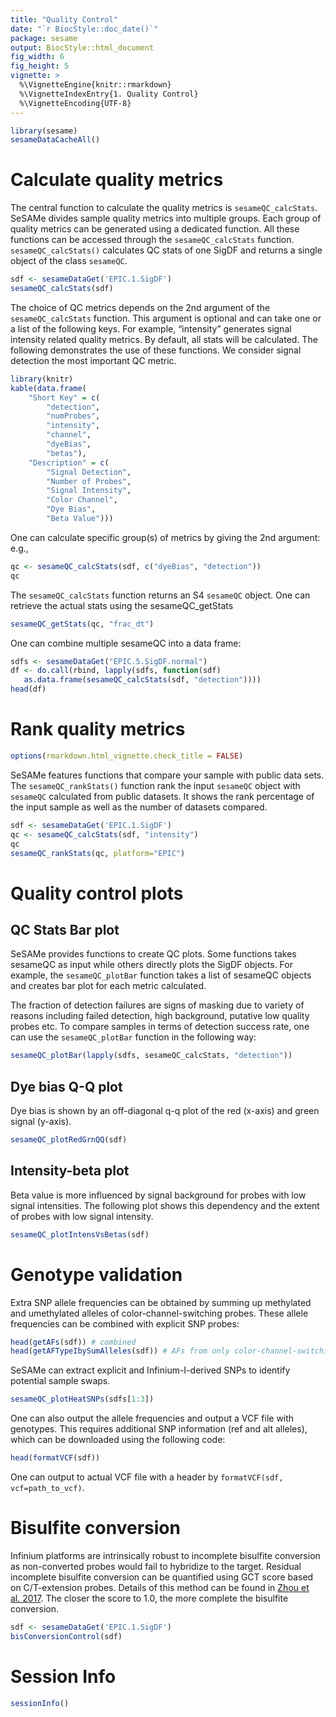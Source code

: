 ```yaml
---
title: "Quality Control"
date: "`r BiocStyle::doc_date()`"
package: sesame
output: BiocStyle::html_document
fig_width: 6
fig_height: 5
vignette: >
  %\VignetteEngine{knitr::rmarkdown}
  %\VignetteIndexEntry{1. Quality Control}
  %\VignetteEncoding{UTF-8}
---
```


```r
library(sesame)
sesameDataCacheAll()
```

# Calculate quality metrics

The central function to calculate the quality metrics is `sesameQC_calcStats`.
SeSAMe divides sample quality metrics into multiple groups. Each group of
quality metrics can be generated using a dedicated function. All these
functions can be accessed through the `sesameQC_calcStats`
function. `sesameQC_calcStats()` calculates QC stats of one SigDF and returns a
single object of the class `sesameQC`.

```r
sdf <- sesameDataGet('EPIC.1.SigDF')
sesameQC_calcStats(sdf)
```

The choice of QC metrics depends on the 2nd argument of the
`sesameQC_calcStats` function. This argument is optional and can take one or a
list of the following keys. For example, "intensity" generates signal intensity
related quality metrics. By default, all stats will be calculated. The
following demonstrates the use of these functions. We consider signal detection
the most important QC metric.

```r
library(knitr)
kable(data.frame(
    "Short Key" = c(
        "detection",
        "numProbes",
        "intensity",
        "channel",
        "dyeBias",
        "betas"),
    "Description" = c(
        "Signal Detection",
        "Number of Probes",
        "Signal Intensity",
        "Color Channel",
        "Dye Bias",
        "Beta Value")))
```

One can calculate specific group(s) of metrics by giving the 2nd argument: e.g.,

```r
qc <- sesameQC_calcStats(sdf, c("dyeBias", "detection"))
qc
```

The `sesameQC_calcStats` function returns an S4 `sesameQC` object. One can
retrieve the actual stats using the sesameQC_getStats

```r
sesameQC_getStats(qc, "frac_dt")
```

One can combine multiple sesameQC into a data frame:

```r
sdfs <- sesameDataGet("EPIC.5.SigDF.normal")
df <- do.call(rbind, lapply(sdfs, function(sdf)
   as.data.frame(sesameQC_calcStats(sdf, "detection"))))
head(df)
```

# Rank quality metrics

```r
options(rmarkdown.html_vignette.check_title = FALSE)
```

SeSAMe features functions that compare your sample with public data sets. The
`sesameQC_rankStats()` function rank the input `sesameQC` object with
`sesameQC` calculated from public datasets. It shows the rank percentage of the
input sample as well as the number of datasets compared.

```r
sdf <- sesameDataGet('EPIC.1.SigDF')
qc <- sesameQC_calcStats(sdf, "intensity")
qc
sesameQC_rankStats(qc, platform="EPIC")
```

# Quality control plots

## QC Stats Bar plot

SeSAMe provides functions to create QC plots. Some functions takes sesameQC as
input while others directly plots the SigDF objects. For example, the
`sesameQC_plotBar` function takes a list of sesameQC objects and creates bar
plot for each metric calculated.

The fraction of detection failures are signs of masking due to variety of
reasons including failed detection, high background, putative low quality
probes etc. To compare samples in terms of detection success rate, one can use
the `sesameQC_plotBar` function in the following way:

```r
sesameQC_plotBar(lapply(sdfs, sesameQC_calcStats, "detection"))
```

## Dye bias Q-Q plot

Dye bias is shown by an off-diagonal q-q plot of the red (x-axis) and green
signal (y-axis).

```r
sesameQC_plotRedGrnQQ(sdf)
```

## Intensity-beta plot

Beta value is more influenced by signal background for probes with low signal
intensities. The following plot shows this dependency and the extent of probes
with low signal intensity.

```r
sesameQC_plotIntensVsBetas(sdf)
```

# Genotype validation

Extra SNP allele frequencies can be obtained by summing up methylated and
umethylated alleles of color-channel-switching probes. These allele frequencies
can be combined with explicit SNP probes:

```r
head(getAFs(sdf)) # combined
head(getAFTypeIbySumAlleles(sdf)) # AFs from only color-channel-switching
```

SeSAMe can extract explicit and Infinium-I-derived SNPs to identify potential
sample swaps.

```r
sesameQC_plotHeatSNPs(sdfs[1:3])
```

One can also output the allele frequencies and output a VCF file with
genotypes. This requires additional SNP information (ref and alt alleles),
which can be downloaded using the following code:

```r
head(formatVCF(sdf))
```

One can output to actual VCF file with a header by `formatVCF(sdf,
vcf=path_to_vcf)`.

# Bisulfite conversion

Infinium platforms are intrinsically robust to incomplete bisulfite conversion
as non-converted probes would fail to hybridize to the target. Residual
incomplete bisulfite conversion can be quantified using GCT score based on
C/T-extension probes. Details of this method can be found in
[Zhou et al. 2017](https://academic.oup.com/nar/article/45/4/e22/2290930).
The closer the score to 1.0, the more complete the bisulfite conversion.

```r
sdf <- sesameDataGet('EPIC.1.SigDF')
bisConversionControl(sdf)
```

# Session Info

```r
sessionInfo()
```